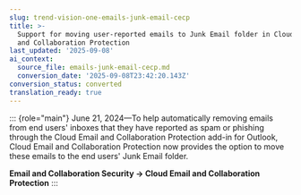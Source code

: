 ```yaml
---
slug: trend-vision-one-emails-junk-email-cecp
title: >-
  Support for moving user-reported emails to Junk Email folder in Cloud Email
  and Collaboration Protection
last_updated: '2025-09-08'
ai_context:
  source_file: emails-junk-email-cecp.md
  conversion_date: '2025-09-08T23:42:20.143Z'
conversion_status: converted
translation_ready: true
---
```


::: {role="main"}
June 21, 2024—To help automatically removing emails from end users' inboxes that they have reported as spam or phishing through the Cloud Email and Collaboration Protection add-in for Outlook, Cloud Email and Collaboration Protection now provides the option to move these emails to the end users' Junk Email folder.

**Email and Collaboration Security → Cloud Email and Collaboration Protection**
:::

